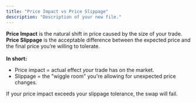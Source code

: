 ```yaml
---
title: "Price Impact vs Price Slippage"
description: "Description of your new file."
---
```


**Price Impact** is the natural shift in price caused by the size of your trade.\
**Price Slippage** is the acceptable difference between the expected price and the final price you’re willing to tolerate.\
\
**In short:**

- Price impact = actual effect _your_ trade has on the market.
- Slippage = the "wiggle room" you're allowing for unexpected price changes.

If your price impact exceeds your slippage tolerance, the swap will fail.